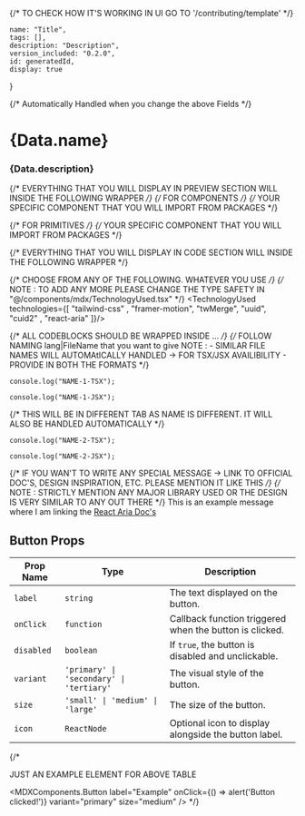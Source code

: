 {/* TO CHECK HOW IT'S WORKING IN UI GO TO '/contributing/template' */}



    name: "Title",
    tags: [],
    description: "Description",
    version_included: "0.2.0",
    id: generatedId,
    display: true
}

{/* Automatically Handled when you change the above Fields */}
# {Data.name}
### {Data.description}

<HeaderDefault id={Data.id}/> 

{/* EVERYTHING THAT YOU WILL DISPLAY IN PREVIEW SECTION WILL INSIDE THE FOLLOWING WRAPPER */}
<Preview id={Data.id}> 
{/* FOR COMPONENTS */}
<ResizableDisplay>
    {/* YOUR SPECIFIC COMPONENT THAT YOU WILL IMPORT FROM PACKAGES */}
</ResizableDisplay>

{/* FOR PRIMITIVES */}
<Display>
    {/* YOUR SPECIFIC COMPONENT THAT YOU WILL IMPORT FROM PACKAGES */}
</Display>
</Preview>

{/* EVERYTHING THAT YOU WILL DISPLAY IN CODE SECTION WILL INSIDE THE FOLLOWING WRAPPER */}
<Implementation id={Data.id}>


{/* CHOOSE FROM ANY OF THE FOLLOWING. WHATEVER YOU USE */}
{/* NOTE : TO ADD ANY MORE PLEASE CHANGE THE TYPE SAFETY IN "@/components/mdx/TechnologyUsed.tsx" */}
<TechnologyUsed technologies={[ "tailwind-css" , "framer-motion", "twMerge", "uuid", "cuid2" , "react-aria" ]}/>

{/* ALL CODEBLOCKS SHOULD BE WRAPPED INSIDE <CodeBlock> ... </CodeBlock> */}
<CodeBlock> 
{/* FOLLOW NAMING lang|FileName that you want to give 
    NOTE : - SIMILAR FILE NAMES WILL AUTOMAtICALLY HANDLED -> FOR TSX/JSX AVAILIBILITY
        - PROVIDE IN BOTH THE FORMATS 
*/}
```tsx|Name1
console.log("NAME-1-TSX");
```
```jsx|Name1
console.log("NAME-1-JSX");
```

{/* THIS WILL BE IN DIFFERENT TAB AS NAME IS DIFFERENT. IT WILL ALSO BE HANDLED AUTOMATICALLY */}
```tsx|Name2
console.log("NAME-2-TSX");
```
```jsx|Name2
console.log("NAME-2-JSX");
```
</CodeBlock>


{/* IF YOU WAN'T TO WRITE ANY SPECIAL MESSAGE -> LINK TO OFFICIAL DOC'S, DESIGN INSPIRATION, ETC. PLEASE MENTION IT LIKE THIS */}
{/* NOTE : STRICTLY MENTION ANY MAJOR LIBRARY USED OR THE DESIGN IS VERY SIMILAR TO ANY OUT THERE */}
This is an example message where I am linking the [React Aria Doc's](https://react-spectrum.adobe.com/react-aria/)

## Button Props

| Prop Name    | Type                                     | Description                                            |
| ------------ | -----------------------------------------| ------------------------------------------------------ |
| `label`      | `string`                                 | The text displayed on the button.                      |
| `onClick`    | `function`                               | Callback function triggered when the button is clicked.|
| `disabled`   | `boolean`                                | If `true`, the button is disabled and unclickable.     |
| `variant`    | `'primary' \| 'secondary' \| 'tertiary'` | The visual style of the button.                        |
| `size`       | `'small' \| 'medium' \| 'large'`         | The size of the button.                                |
| `icon`       | `ReactNode`                              | Optional icon to display alongside the button label.   |

{/* 

JUST AN EXAMPLE ELEMENT FOR ABOVE TABLE

<MDXComponents.Button 
  label="Example" 
  onClick={() => alert('Button clicked!')} 
  variant="primary" 
  size="medium" 
/> 
*/}

</Implementation>
